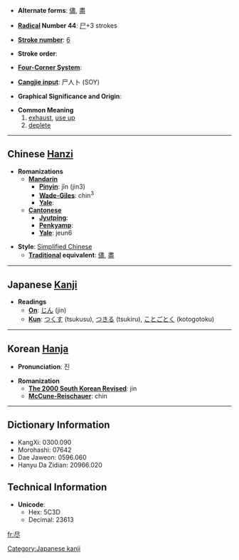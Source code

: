 * '''Alternate forms''': [[儘]], [[盡]]

* '''[[Wiktionary:Chinese radical index| Radical]] Number 44''': [[Wiktionary:Chinese radical index 尸|尸]]+3 strokes

* '''[[Wiktionary:Chinese total strokes index|Stroke number]]''': [[Wiktionary:Chinese total strokes index 6|6]]

* '''Stroke order''': 

* '''[[Wiktionary:Chinese four corner index|Four-Corner System]]''': 

* '''[[Wiktionary:Chinese Cangjie index|Cangjie input]]''': 尸人卜 (SOY)

* '''Graphical Significance and Origin''': 

* '''Common Meaning'''
*#[[exhaust]], [[use up]]
*# [[deplete]]

----

== Chinese [[Hanzi]] ==

* '''Romanizations'''
** '''[[Mandarin]]'''
*** '''[[Pinyin]]''': jǐn (jin3)
*** '''[[Wade-Giles]]''': chin<sup>3</sup>
*** '''[[Yale]]''': 
** '''[[Cantonese]]'''
*** '''[[Jyutping]]''':
*** '''[[Penkyamp]]''': 
*** '''[[Yale]]''': jeun6

* '''Style''': [[Simplified Chinese]] 
** '''[[Traditional Chinese|Traditional]] equivalent''': [[儘]], [[盡]]


----

== Japanese [[Kanji]] ==

* '''Readings'''
** '''[[On]]''': [[じん]] (jin)
** '''[[Kun]]''': [[つくす]] (tsukusu), [[つきる]] (tsukiru), [[ことごとく]] (kotogotoku)
 

----

== Korean [[Hanja]] ==

* '''Pronunciation''': 진

* '''Romanization'''
** '''[[The 2000 South Korean Revised Romanization|The 2000 South Korean Revised]]''': jin
** '''[[McCune-Reischauer]]''': chin

----

== Dictionary Information ==

* KangXi: 0300.090
* Morohashi: 07642
* Dae Jaweon: 0596.060
* Hanyu Da Zidian: 20966.020

== Technical Information ==

* '''Unicode''':
** Hex: 5C3D
** Decimal: 23613

[[Category:Japanese kanji]]

[[fr:尽]]